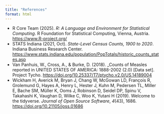 ```yaml
---
title: "References"
format: html
---
```


*   R Core Team (2025). _R: A Language and Environment for Statistical Computing_. R Foundation for
  Statistical Computing, Vienna, Austria. <https://www.R-project.org/>
*   STATS Indiana (2021, Oct). _State-Level Census Counts, 1900 to 2020_. Indiana Business Research Center. <https://www.stats.indiana.edu/population/PopTotals/historic_counts_states.asp>
*   Van Panhuis, W., Cross, A., & Burke, D. (2018). _Counts of Measles reported in UNITED STATES OF AMERICA: 1888-2002 (2.0) [Data set]. Project Tycho. <https://doi.org/10.25337/T7/ptycho.v2.0/US.14189004>
*   Wickham H, Averick M, Bryan J, Chang W, McGowan LD, François R, Grolemund G, Hayes A, Henry L,
  Hester J, Kuhn M, Pedersen TL, Miller E, Bache SM, Müller K, Ooms J, Robinson D, Seidel DP,
  Spinu V, Takahashi K, Vaughan D, Wilke C, Woo K, Yutani H (2019). Welcome to the tidyverse.
  _Journal of Open Source Software_, *4*(43), 1686. <https://doi.org/10.21105/joss.01686>